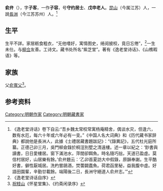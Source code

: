 '''俞弁'''（{{bd|1488年||？|}}），字'''子客'''，一作'''子容'''，号'''守约居士'''、'''戊申老人'''。[[昆山|昆山]]（今属江苏）人，一說[[長洲縣|長洲]]（今江苏苏州）人。<ref>《逸老堂诗话》卷下自云:“吾乡魏太常校常寓杨庵精舍，偶谈水灾，但逢六，数有水厄，每六十年或六年必有一变。”《中国人名大词典》和《历代藏书家辞典》都說他是長洲人，此據《士禮居藏書題跋記》：“《錄異記》，五代杜光庭所纂。正德己卯三月，吳門柳僉錄於桐涇別墅之清遠樓。述一章以紀之：‘鈔書與讀書，日日愛樓居。窗下滿池水，萍間卻餌魚。時名隨巧拙，天道已盈虛。莫信村居好，山居樂有餘。’俞弁題云：‘乙卯首夏訪大中假錄，原韻奉謝。生平酷好書，僻性厭城居。洗杓嘗鴟酒，焚蕓闢蠹魚。荷君函里秘，益我腹中虛。好語田園輩，辛勤廿載餘。端陽後二日，長洲守絕道人俞弁志。’”</ref>

== 生平 ==
生平不詳。家居粝食粗衣，“无他嗜好，寓情图史，绻阅披校，竟日忘倦”，<ref>《逸老堂诗话自序》</ref>一生未仕。与[[柳佥|柳佥]]友善。工诗文。藏书处所名“紫芝堂”。著有《逸老堂诗话》、《山樵暇语》等。

== 家族 ==
父[[俞寬父|俞寬父]]<ref>[[祝枝山|祝枝山]]《怀星堂集》、《约斋闲录序》</ref>。

== 参考资料 ==
{{reflist}}

{{Authority control}}

{{DEFAULTSORT:}}
[[Category:明朝作家|Category:明朝作家]]
[[Category:明朝藏書家|Category:明朝藏書家]]